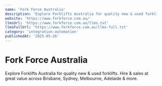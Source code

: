 ```yaml
---
name: 'Fork Force Australia'
description: 'Explore Forklifts Australia for quality new & used forklifts. Hire & sales at great value across Brisbane, Sydney, Melbourne, Adelaide & more.'
website: 'https://www.forkforce.com.au/'
llmsUrl: 'https://www.forkforce.com.au/llms.txt'
llmsFullUrl: 'https://www.forkforce.com.au/llms-full.txt'
category: 'integration-automation'
publishedAt: '2025-05-26'
---
```


# Fork Force Australia

Explore Forklifts Australia for quality new & used forklifts. Hire & sales at great value across Brisbane, Sydney, Melbourne, Adelaide & more.
